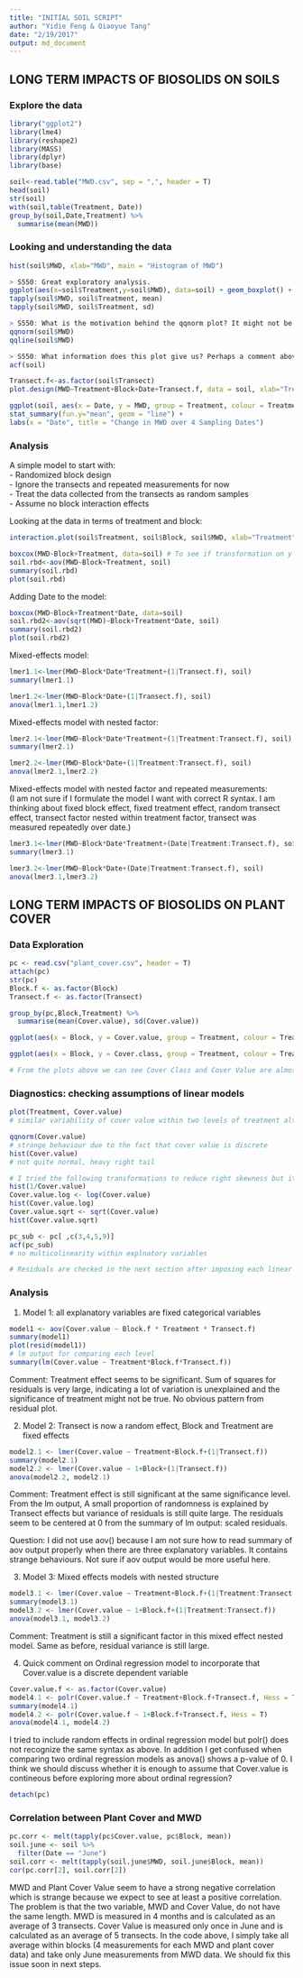 ```yaml
---
title: "INITIAL SOIL SCRIPT"
author: "Yidie Feng & Qiaoyue Tang"
date: "2/19/2017"
output: md_document
---
```


## LONG TERM IMPACTS OF BIOSOLIDS ON SOILS

### Explore the data
```r
library("ggplot2")
library(lme4)
library(reshape2)
library(MASS)
library(dplyr)
library(base)
```

```r
soil<-read.table("MWD.csv", sep = ",", header = T) 
head(soil)
str(soil)
with(soil,table(Treatment, Date))
group_by(soil,Date,Treatment) %>%
  summarise(mean(MWD))
```

### Looking and understanding the data

```r
hist(soil$MWD, xlab="MWD", main = "Histogram of MWD")

> S550: Great exploratory analysis.
ggplot(aes(x=soil$Treatment,y=soil$MWD), data=soil) + geom_boxplot() + labs(y="MWD", x="Treatment", main="Boxplot of MWD for the Two Treatment Groups")
tapply(soil$MWD, soil$Treatment, mean)
tapply(soil$MWD, soil$Treatment, sd)

> S550: What is the motivation behind the qqnorm plot? It might not be required for the model we are using.
qqnorm(soil$MWD)
qqline(soil$MWD)

> S550: What information does this plot give us? Perhaps a comment above it, to describe what the function does.
acf(soil)

Transect.f<-as.factor(soil$Transect)
plot.design(MWD~Treatment+Block+Date+Transect.f, data = soil, xlab="Treatment", ylab="MWD")

ggplot(soil, aes(x = Date, y = MWD, group = Treatment, colour = Treatment)) +
stat_summary(fun.y="mean", geom = "line") +
labs(x = "Date", title = "Change in MWD over 4 Sampling Dates")
```

### Analysis

A simple model to start with:  
- Randomized block design  
- Ignore the transects and repeated measurements for now  
- Treat the data collected from the transects as random samples  
- Assume no block interaction effects

Looking at the data in terms of treatment and block:
```r
interaction.plot(soil$Treatment, soil$Block, soil$MWD, xlab="Treatment", ylab="MWD", main="Change in MWD over Treatments by Block")
```

```r
boxcox(MWD~Block+Treatment, data=soil) # To see if transformation on y is needed
soil.rbd<-aov(MWD~Block+Treatment, soil)
summary(soil.rbd)
plot(soil.rbd)
```

Adding Date to the model:
```r
boxcox(MWD~Block+Treatment*Date, data=soil)
soil.rbd2<-aov(sqrt(MWD)~Block+Treatment*Date, soil)
summary(soil.rbd2)
plot(soil.rbd2)
```

Mixed-effects model:
```r
lmer1.1<-lmer(MWD~Block*Date*Treatment+(1|Transect.f), soil)
summary(lmer1.1)

lmer1.2<-lmer(MWD~Block*Date+(1|Transect.f), soil)
anova(lmer1.1,lmer1.2)
```

Mixed-effects model with nested factor:
```r
lmer2.1<-lmer(MWD~Block*Date*Treatment+(1|Treatment:Transect.f), soil)
summary(lmer2.1)

lmer2.2<-lmer(MWD~Block*Date+(1|Treatment:Transect.f), soil)
anova(lmer2.1,lmer2.2)
```

Mixed-effects model with nested factor and repeated measurements:  
(I am not sure if I formulate the model I want with correct R syntax. I am thinking about fixed block effect, fixed treatment effect, random transect effect, transect factor nested within treatment factor, transect was measured repeatedly over date.)
```r
lmer3.1<-lmer(MWD~Block*Date*Treatment+(Date|Treatment:Transect.f), soil)
summary(lmer3.1)

lmer3.2<-lmer(MWD~Block*Date+(Date|Treatment:Transect.f), soil)
anova(lmer3.1,lmer3.2)
```

## LONG TERM IMPACTS OF BIOSOLIDS ON PLANT COVER

### Data Exploration
```r
pc <- read.csv("plant_cover.csv", header = T)
attach(pc)
str(pc)
Block.f <- as.factor(Block)
Transect.f <- as.factor(Transect)

group_by(pc,Block,Treatment) %>%
  summarise(mean(Cover.value), sd(Cover.value))

ggplot(aes(x = Block, y = Cover.value, group = Treatment, colour = Treatment), data = pc)+stat_summary(fun.y="mean", geom = "line")+labs(x = "Block", y = "Plant Cover Value", title = "Change in Cover Value over Different Blocks")

ggplot(aes(x = Block, y = Cover.class, group = Treatment, colour = Treatment), data = pc)+stat_summary(fun.y="mean", geom = "line")+labs(x = "Block", y = "Plant Cover Class", title = "Change in Cover Class over Different Blocks")

# From the plots above we can see Cover Class and Cover Value are almost the same in terms of changes with Treatment and within Blocks. We use Cover Value because it is closer to a continuous variable.
```

### Diagnostics: checking assumptions of linear models
```r
plot(Treatment, Cover.value)
# similar variability of cover value within two levels of treatment although strange behaviour of Control group

qqnorm(Cover.value)
# strange behaviour due to the fact that cover value is discrete
hist(Cover.value)
# not quite normal, heavy right tail

# I tried the following transformations to reduce right skewness but it does not seem to work well. I continued with non-transfromed response value in the analysis below, but this should be a concern?
hist(1/Cover.value)
Cover.value.log <- log(Cover.value)
hist(Cover.value.log)
Cover.value.sqrt <- sqrt(Cover.value)
hist(Cover.value.sqrt)

pc_sub <- pc[ ,c(3,4,5,9)]
acf(pc_sub)
# no multicolinearity within explnatory variables

# Residuals are checked in the next section after imposing each linear model.
```

### Analysis
1) Model 1: all explanatory variables are fixed categorical variables
```r
model1 <- aov(Cover.value ~ Block.f * Treatment * Transect.f)
summary(model1)
plot(resid(model1))
# lm output for comparing each level
summary(lm(Cover.value ~ Treatment*Block.f*Transect.f))
```
Comment: Treatment effect seems to be significant. Sum of squares for residuals is very large, indicating a lot of variation is unexplained and the significance of treatment might not be true. No obvious pattern from residual plot.

2) Model 2: Transect is now a random effect, Block and Treatment are fixed effects
```r
model2.1 <- lmer(Cover.value ~ Treatment+Block.f+(1|Transect.f))
summary(model2.1)
model2.2 <- lmer(Cover.value ~ 1+Block+(1|Transect.f))
anova(model2.2, model2.1)
```
Comment: Treatment effect is still significant at the same significance level. From the lm output, A small proportion of randomness is explained by Transect effects but variance of residuals is still quite large. The residuals seem to be centered at 0 from the summary of lm output: scaled residuals.

Question: I did not use aov() because I am not sure how to read summary of aov output properly when there are three explanatory variables. It contains strange behaviours. Not sure if aov output would be more useful here.

3) Model 3: Mixed effects models with nested structure
```r
model3.1 <- lmer(Cover.value ~ Treatment+Block.f+(1|Treatment:Transect.f))
summary(model3.1)
model3.2 <- lmer(Cover.value ~ 1+Block.f+(1|Treatment:Transect.f))
anova(model3.1, model3.2)
```
Comment: Treatment is still a significant factor in this mixed effect nested model. Same as before, residual variance is still large.

4) Quick comment on Ordinal regression model to incorporate that Cover.value is a discrete dependent variable
```r
Cover.value.f <- as.factor(Cover.value)
model4.1 <- polr(Cover.value.f ~ Treatment+Block.f+Transect.f, Hess = T)
summary(model4.1)
model4.2 <- polr(Cover.value.f ~ 1+Block.f+Transect.f, Hess = T)
anova(model4.1, model4.2)
```
I tried to include random effects in ordinal regression model but polr() does not recognize the same syntax as above. In addition I get confused when comparing two ordinal regression models as anova() shows a p-value of 0. I think we should discuss whether it is enough to assume that Cover.value is contineous before exploring more about ordinal regression?
```r
detach(pc)
```


### Correlation between Plant Cover and MWD
```r
pc.corr <- melt(tapply(pc$Cover.value, pc$Block, mean))
soil.june <- soil %>%
  filter(Date == "June")
soil.corr <- melt(tapply(soil.june$MWD, soil.june$Block, mean))
cor(pc.corr[2], soil.corr[2])
```
MWD and Plant Cover Value seem to have a strong negative correlation which is strange because we expect to see at least a positive correlation. The problem is that the two variable, MWD and Cover Value, do not have the same length. MWD is measured in 4 months and is calculated as an average of 3 transects. Cover Value is measured only once in June and is calculated as an average of 5 transects. In the code above, I simply take all average within blocks (4 measurements for each MWD and plant cover data) and take only June measurements from MWD data. We should fix this issue soon in next steps.

